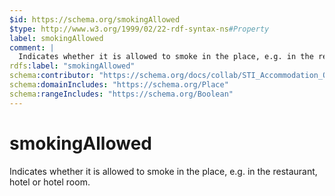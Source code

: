 ```yaml
---
$id: https://schema.org/smokingAllowed
$type: http://www.w3.org/1999/02/22-rdf-syntax-ns#Property
label: smokingAllowed
comment: |
  Indicates whether it is allowed to smoke in the place, e.g. in the restaurant, hotel or hotel room.
rdfs:label: "smokingAllowed"
schema:contributor: "https://schema.org/docs/collab/STI_Accommodation_Ontology"
schema:domainIncludes: "https://schema.org/Place"
schema:rangeIncludes: "https://schema.org/Boolean"
---
```


# smokingAllowed

Indicates whether it is allowed to smoke in the place, e.g. in the restaurant, hotel or hotel room.

